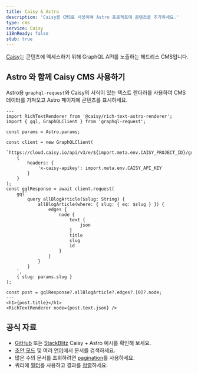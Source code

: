 ```yaml
---
title: Caisy & Astro
description: 'Caisy를 CMS로 사용하여 Astro 프로젝트에 콘텐츠를 추가하세요.'
type: cms
service: Caisy
i18nReady: false
stub: true
---
```


[Caisy](https://caisy.io/)는 콘텐츠에 엑세스하기 위해 GraphQL API를 노출하는 헤드리스 CMS입니다.

## Astro 와 함께 Caisy CMS 사용하기

Astro용 `graphql-request`와 Caisy의 서식이 있는 텍스트 렌더러를 사용하여 CMS 데이터를 가져오고 Astro 페이지에 콘텐츠를 표시하세요.

```astro title="src/pages/blog/[...slug].astro"
---
import RichTextRenderer from '@caisy/rich-text-astro-renderer';
import { gql, GraphQLClient } from 'graphql-request';

const params = Astro.params;

const client = new GraphQLClient(
	`https://cloud.caisy.io/api/v3/e/${import.meta.env.CAISY_PROJECT_ID}/graphql`,
	{
		headers: {
			'x-caisy-apikey': import.meta.env.CAISY_API_KEY
		}
	}
);
const gqlResponse = await client.request(
	gql`
		query allBlogArticle($slug: String) {
			allBlogArticle(where: { slug: { eq: $slug } }) {
				edges {
					node {
						text {
							json
						}
						title
						slug
						id
					}
				}
			}
		}
	`,
	{ slug: params.slug }
);

const post = gqlResponse?.allBlogArticle?.edges?.[0]?.node;
---
<h1>{post.title}</h1>
<RichTextRenderer node={post.text.json} />
```

## 공식 자료

- [GitHub](https://github.com/caisy-io/caisy-example-astro) 또는 [StackBlitz](https://stackblitz.com/github/caisy-io/caisy-example-astro?file=src%2Fpages%2Fblog%2F%5B...slug%5D.astro) Caisy + Astro 예시를 확인해 보세요.
- [초안 모드](https://caisy.io/developer/docs/external-api/localization-and-preview#preview-mode-15) 및 여러 [언어](https://caisy.io/developer/docs/external-api/localization-and-preview#localization-in-a-graphql-query-8)에서 문서를 검색하세요.
- 많은 수의 문서를 조회하려면 [pagination](https://caisy.io/developer/docs/external-api/queries-pagination)를 사용하세요.
- 쿼리에 [필터](https://caisy.io/developer/docs/external-api/external-filter-and-sorting)를 사용하고 결과를 [정렬](https://caisy.io/developer/docs/external-api/external-filter-and-sorting#sorting-8)하세요.
